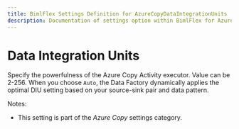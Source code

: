 ```yaml
---
title: BimlFlex Settings Definition for AzureCopyDataIntegrationUnits
description: Documentation of settings option within BimlFlex for AzureCopyDataIntegrationUnits
---
```

<head>
  <meta name="varigenceProduct" content="BimlFlex"></meta>
  <meta name="varigenceArticleType" content="Reference"></meta>
</head>

# Data Integration Units

Specify the powerfulness of the Azure Copy Activity executor. Value can be 2-256. When you choose `Auto`, the Data Factory dynamically applies the optimal DIU setting based on your source-sink pair and data pattern.

Notes:

* This setting is part of the *Azure Copy* settings category.

